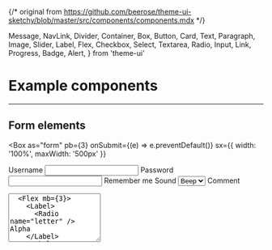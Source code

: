 {/* original from https://github.com/beerose/theme-ui-sketchy/blob/master/src/components/components.mdx */}

  Message,
  NavLink,
  Divider,
  Container,
  Box,
  Button,
  Card,
  Text,
  Paragraph,
  Image,
  Slider,
  Label,
  Flex,
  Checkbox,
  Select,
  Textarea,
  Radio,
  Input,
  Link,
  Progress,
  Badge,
  Alert,
} from 'theme-ui'

# Example components

---

## Form elements

<Box
  as="form"
  pb={3}
  onSubmit={(e) => e.preventDefault()}
  sx={{ width: '100%', maxWidth: '500px' }}
>
  <Label htmlFor="username">Username</Label>
  <Input id="username" mb={3} />
  <Label htmlFor="password">Password</Label>
  <Input type="password" id="password" mb={3} />
  <Box>
    <Label mb={3}>
      <Checkbox />
      Remember me
    </Label>
  </Box>
  <Label htmlFor="sound">Sound</Label>
  <Select id="sound" mb={3}>
    <option>Beep</option>
    <option>Boop</option>
    <option>Blip</option>
  </Select>
  <Label htmlFor="comment">Comment</Label>
  <Textarea id="comment" rows="6" mb={3} />
  <Flex mb={3}>
    <Label>
      <Radio name="letter" /> Alpha
    </Label>
    <Label>
      <Radio name="letter" /> Bravo
    </Label>
    <Label>
      <Radio name="letter" /> Charlie
    </Label>
  </Flex>
  <Button>Submit</Button>
</Box>

---

## Links

<Box pb={20}>
  <Link href="#!">Hello</Link>
</Box>

---

## Navigation

<Box pb={20}>
  <Flex as="nav">
    <NavLink href="#!" p={2}>
      Home
    </NavLink>
    <NavLink href="#!" p={2}>
      Blog
    </NavLink>
    <NavLink href="#!" p={2}>
      About
    </NavLink>
  </Flex>
</Box>

---

## Table

<table style={{ paddingBottom: 20 }}>
  <thead>
    <tr>
      <th colSpan="2">The table header</th>
    </tr>
  </thead>
  <tbody>
    <tr>
      <td>The table body</td>
      <td>with two columns</td>
    </tr>
  </tbody>
</table>

---

## Card

<Card
  mb={5}
  sx={{
    maxWidth: 400,
    padding: '30px',
  }}
>
  <Paragraph>
    Cupcake ipsum dolor sit amet chocolate bar. Apple pie macaroon muffin jelly
    candy cake soufflé muffin croissant. Gummies jelly beans cotton candy
    fruitcake. Wafer lemon drops soufflé cookie. Sesame snaps fruitcake
    cheesecake danish toffee marzipan biscuit.
  </Paragraph>
</Card>

---
